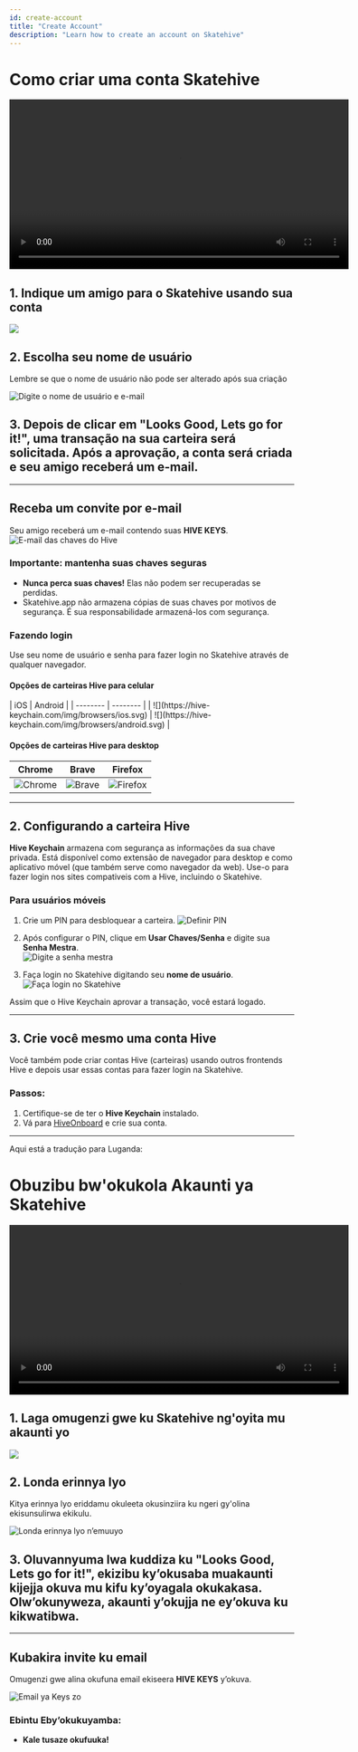 ```yaml
---
id: create-account
title: "Create Account"
description: "Learn how to create an account on Skatehive"
---
```


# Como criar uma conta Skatehive

<div style={{
  display: 'flex',
  justifyContent: 'center',
  alignItems: 'center',
  margin: '20px 0'
}}>
<video width="600" controls>
  <source src="https://ipfs.skatehive.app/ipfs/QmeBM4tGTwh4QZ8wSozY8oF7mmGDSXfHgWg7qehmhYAWvE" type="video/mp4" />
  Seu navegador não suporta a tag de vídeo.
</video>
</div>

## 1. Indique um amigo para o Skatehive usando sua conta

![](https://i.ibb.co/ThBn2Kz/image.png)

## 2. Escolha seu nome de usuário 
Lembre se que o nome de usuário não pode ser alterado após sua criação 

![Digite o nome de usuário e e-mail](https://hackmd.io/_uploads/H1tZGNP1Jx.png)

## 3. Depois de clicar em **"Looks Good, Lets go for it!"**, uma transação na sua carteira será solicitada. Após a aprovação, a conta será criada e seu amigo receberá um e-mail.
---

## Receba um convite por e-mail

Seu amigo receberá um e-mail contendo suas **HIVE KEYS**.  
![E-mail das chaves do Hive](https://ipfs.skatehive.app/ipfs/QmbTbULhRtAfyd19cTNYfrsjpsuRN2TV9sxZ5yzQQeR44D)

### Importante: mantenha suas chaves seguras
- **Nunca perca suas chaves!** Elas não podem ser recuperadas se perdidas.
- Skatehive.app não armazena cópias de suas chaves por motivos de segurança. É sua responsabilidade armazená-los com segurança.

### Fazendo login
Use seu nome de usuário e senha para fazer login no Skatehive através de qualquer navegador. 
#### Opções de carteiras Hive para celular

<div style={{ display: 'flex', justifiqueContent: 'center' }}>
| iOS | Android |
| -------- | -------- |
| ![](https://hive-keychain.com/img/browsers/ios.svg) | ![](https://hive-keychain.com/img/browsers/android.svg) |  

</div>

#### Opções de carteiras Hive para desktop

<div style={{
  display: 'flex', 
  justifyContent: 'center', 
  backgroundColor: 'var(--ifm-color-background)', 
  padding: '20px', 
  borderRadius: '8px',
  color: 'var(--text-color)'
}}>
  <table style={{
    textAlign: 'center', 
    borderSpacing: '16px', 
    color: 'inherit'
  }}>
    <thead>
      <tr>
        <th style={{ color: 'inherit' }}>Chrome</th>
        <th style={{ color: 'inherit' }}>Brave</th>
        <th style={{ color: 'inherit' }}>Firefox</th>
      </tr>
    </thead>
    <tbody style={{ backgroundColor: '#808080'}}>
      <tr>
        <td style={{
          padding: '10px', 
          borderRadius: '8px',
          boxShadow: '0 2px 4px rgba(0, 0, 0, 0.1)'
        }}>
          <img 
            src="https://hive-keychain.com/img/browsers/chrome.svg" 
            alt="Chrome" 
            style={{
              maxWidth: '60px',
              borderRadius: '8px'
            }}
          />
        </td>
        <td style={{
          padding: '10px', 
          borderRadius: '8px',
          boxShadow: '0 2px 4px rgba(0, 0, 0, 0.1)'
        }}>
          <img 
            src="https://hive-keychain.com/img/browsers/brave.svg" 
            alt="Brave" 
            style={{
              maxWidth: '60px',
              borderRadius: '8px'
            }}
          />
        </td>
        <td style={{
          padding: '10px', 
          borderRadius: '8px',
          boxShadow: '0 2px 4px rgba(0, 0, 0, 0.1)'
        }}>
          <img 
            src="https://hive-keychain.com/img/browsers/firefox.svg" 
            alt="Firefox" 
            style={{
              maxWidth: '60px',
              borderRadius: '8px'
            }}
          />
        </td>
      </tr>
    </tbody>
  </table>
</div>

---

## 2. Configurando a carteira Hive

**Hive Keychain** armazena com segurança as informações da sua chave privada. Está disponível como extensão de navegador para desktop e como aplicativo móvel (que também serve como navegador da web). Use-o para fazer login nos sites compativeis com a Hive, incluindo o Skatehive.

### Para usuários móveis
1. Crie um PIN para desbloquear a carteira.
   ![Definir PIN](https://hackmd.io/_uploads/rk9Y1SDJJg.png)

2. Após configurar o PIN, clique em **Usar Chaves/Senha** e digite sua **Senha Mestra**.  
   ![Digite a senha mestra](https://hackmd.io/_uploads/HyBYyBwJJx.png)

3. Faça login no Skatehive digitando seu **nome de usuário**.  
   ![Faça login no Skatehive](https://hackmd.io/_uploads/ByGmlHDkJl.png)

Assim que o Hive Keychain aprovar a transação, você estará logado.

---

## 3. Crie você mesmo uma conta Hive

Você também pode criar contas Hive (carteiras) usando outros frontends Hive e depois usar essas contas para fazer login na Skatehive.

### Passos:
1. Certifique-se de ter o **Hive Keychain** instalado.
2. Vá para [HiveOnboard](https://hiveonboard.com/create-account) e crie sua conta.

----

Aqui está a tradução para Luganda:

# Obuzibu bw'okukola Akaunti ya Skatehive

<div style={{
  display: 'flex',
  justifyContent: 'center',
  alignItems: 'center',
  margin: '20px 0'
}}>
<video width="600" controls>
  <source src="https://ipfs.skatehive.app/ipfs/QmeBM4tGTwh4QZ8wSozY8oF7mmGDSXfHgWg7qehmhYAWvE" type="video/mp4" />
  Entebe yo ejja kutyabuwaho.
</video>
</div>

## 1. Laga omugenzi gwe ku Skatehive ng'oyita mu akaunti yo

![](https://i.ibb.co/ThBn2Kz/image.png)

## 2. Londa erinnya lyo
Kitya erinnya lyo eriddamu okuleeta okusinziira ku ngeri gy'olina ekisunsulirwa ekikulu.

![Londa erinnya lyo n’emuuyo](https://hackmd.io/_uploads/H1tZGNP1Jx.png)

## 3. Oluvannyuma lwa kuddiza ku **"Looks Good, Lets go for it!"**, ekizibu ky’okusaba muakaunti kijejja okuva mu kifu ky’oyagala okukakasa. Olw’okunyweza, akaunti y’okujja ne ey’okuva ku kikwatibwa.

---

## Kubakira invite ku email

Omugenzi gwe alina okufuna email ekiseera **HIVE KEYS** y’okuva.

![Email ya Keys zo](https://ipfs.skatehive.app/ipfs/QmbTbULhRtAfyd19cTNYfrsjpsuRN2TV9sxZ5yzQQeR44D)

### Ebintu Eby’okukuyamba:
- **Kale tusaze okufuuka!**